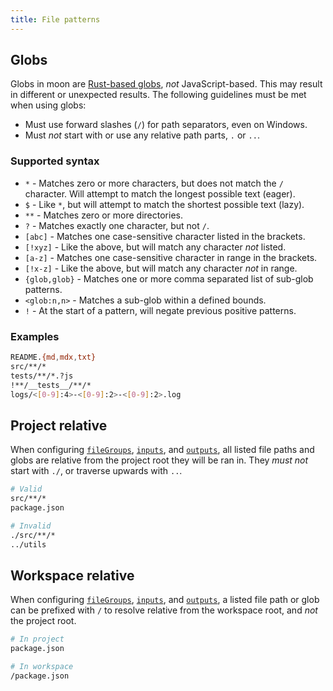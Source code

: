 ```yaml
---
title: File patterns
---
```


## Globs

Globs in moon are [Rust-based globs](https://github.com/olson-sean-k/wax), _not_ JavaScript-based.
This may result in different or unexpected results. The following guidelines must be met when using
globs:

- Must use forward slashes (`/`) for path separators, even on Windows.
- Must _not_ start with or use any relative path parts, `.` or `..`.

### Supported syntax

- `*` - Matches zero or more characters, but does not match the `/` character. Will attempt to match
  the longest possible text (eager).
- `$` - Like `*`, but will attempt to match the shortest possible text (lazy).
- `**` - Matches zero or more directories.
- `?` - Matches exactly one character, but not `/`.
- `[abc]` - Matches one case-sensitive character listed in the brackets.
- `[!xyz]` - Like the above, but will match any character _not_ listed.
- `[a-z]` - Matches one case-sensitive character in range in the brackets.
- `[!x-z]` - Like the above, but will match any character _not_ in range.
- `{glob,glob}` - Matches one or more comma separated list of sub-glob patterns.
- `<glob:n,n>` - Matches a sub-glob within a defined bounds.
- `!` - At the start of a pattern, will negate previous positive patterns.

### Examples

```bash
README.{md,mdx,txt}
src/**/*
tests/**/*.?js
!**/__tests__/**/*
logs/<[0-9]:4>-<[0-9]:2>-<[0-9]:2>.log
```

## Project relative

When configuring [`fileGroups`](../config/project#filegroups), [`inputs`](../config/project#inputs),
and [`outputs`](../config/project#outputs), all listed file paths and globs are relative from the
project root they will be ran in. They _must not_ start with `./`, or traverse upwards with `..`.

```bash
# Valid
src/**/*
package.json

# Invalid
./src/**/*
../utils
```

## Workspace relative

When configuring [`fileGroups`](../config/project#filegroups), [`inputs`](../config/project#inputs),
and [`outputs`](../config/project#outputs), a listed file path or glob can be prefixed with `/` to
resolve relative from the workspace root, and _not_ the project root.

```bash
# In project
package.json

# In workspace
/package.json
```

